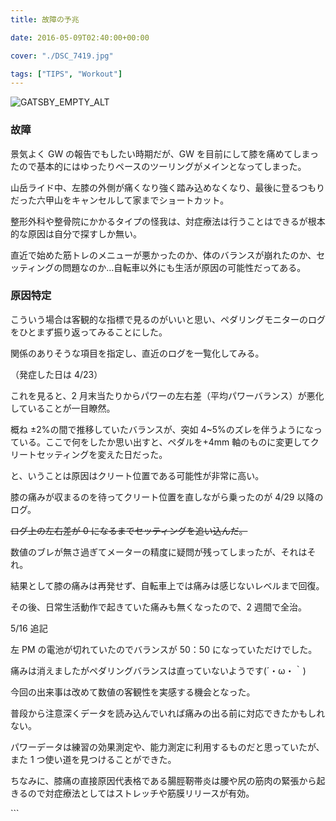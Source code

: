 ```yaml
---
title: 故障の予兆

date: 2016-05-09T02:40:00+00:00

cover: "./DSC_7419.jpg"

tags: ["TIPS", "Workout"]
---
```


![GATSBY_EMPTY_ALT](./DSC_7419.jpg)

### 故障

景気よく GW の報告でもしたい時期だが、GW を目前にして膝を痛めてしまったので基本的にはゆったりペースのツーリングがメインとなってしまった。

山岳ライド中、左膝の外側が痛くなり強く踏み込めなくなり、最後に登るつもりだった六甲山をキャンセルして家までショートカット。

整形外科や整骨院にかかるタイプの怪我は、対症療法は行うことはできるが根本的な原因は自分で探すしか無い。

直近で始めた筋トレのメニューが悪かったのか、体のバランスが崩れたのか、セッティングの問題なのか…自転車以外にも生活が原因の可能性だってある。

### 原因特定

こういう場合は客観的な指標で見るのがいいと思い、ペダリングモニターのログをひとまず振り返ってみることにした。

関係のありそうな項目を指定し、直近のログを一覧化してみる。

（発症した日は 4/23）

これを見ると、2 月末当たりからパワーの左右差（平均パワーバランス）が悪化していることが一目瞭然。

概ね ±2%の間で推移していたバランスが、突如 4~5%のズレを伴うようになっている。ここで何をしたか思い出すと、ペダルを+4mm 軸のものに変更してクリートセッティングを変えた日だった。

と、いうことは原因はクリート位置である可能性が非常に高い。

膝の痛みが収まるのを待ってクリート位置を直しながら乗ったのが 4/29 以降のログ。

~~ログ上の左右差が 0 になるまでセッティングを追い込んだ。~~

数値のブレが無さ過ぎてメーターの精度に疑問が残ってしまったが、それはそれ。

結果として膝の痛みは再発せず、自転車上では痛みは感じないレベルまで回復。

その後、日常生活動作で起きていた痛みも無くなったので、2 週間で全治。

5/16 追記

左 PM の電池が切れていたのでバランスが 50：50 になっていただけでした。

痛みは消えましたがペダリングバランスは直っていないようです(´・ω・｀)

今回の出来事は改めて数値の客観性を実感する機会となった。

普段から注意深くデータを読み込んでいれば痛みの出る前に対応できたかもしれない。

パワーデータは練習の効果測定や、能力測定に利用するものだと思っていたが、また 1 つ使い道を見つけることができた。

ちなみに、膝痛の直接原因代表格である腸脛靭帯炎は腰や尻の筋肉の緊張から起きるので対症療法としてはストレッチや筋膜リリースが有効。

<LinkBox isAmazonLink url="https://www.amazon.co.jp/dp/B01A8DSS3E/" />
```
